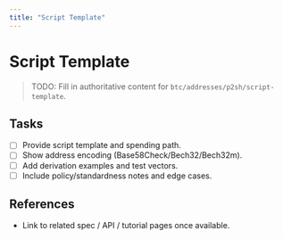 ```yaml
---
title: "Script Template"
---
```


# Script Template

> TODO: Fill in authoritative content for `btc/addresses/p2sh/script-template`.

## Tasks
- [ ] Provide script template and spending path.
- [ ] Show address encoding (Base58Check/Bech32/Bech32m).
- [ ] Add derivation examples and test vectors.
- [ ] Include policy/standardness notes and edge cases.

## References
- Link to related spec / API / tutorial pages once available.
